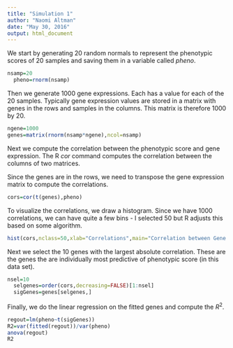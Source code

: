 ```yaml
---
title: "Simulation 1"
author: "Naomi Altman"
date: "May 30, 2016"
output: html_document
---
```


We start by generating 20 random normals to represent the phenotypic scores of 20 samples and saving them in a variable called *pheno*.

```r
nsamp=20
  pheno=rnorm(nsamp)
```

Then we generate 1000 gene expressions.  Each has a value for each of the 20 samples.  Typically gene expression values are stored in a matrix with genes in the rows and samples in the columns.  This matrix is therefore 1000 by 20.

```r
ngene=1000
genes=matrix(rnorm(nsamp*ngene),ncol=nsamp)
```

Next we compute the correlation between the phenotypic score and gene expression.  The R *cor* command computes the correlation between the columns of two matrices.

Since the genes are in the rows, we need to transpose the gene expression matrix to compute the correlations.

```r
cors=cor(t(genes),pheno)
```

To visualize the correlations, we draw a histogram.  Since we have 1000 correlations, we can have quite a few bins - I selected 50 but R adjusts this based on some algorithm.

```r
hist(cors,nclass=50,xlab="Correlations",main="Correlation between Gene Expression and Phenotype")
```

Next we select the 10 genes with the largest absolute correlation.  These are the genes the are individually most predictive of phenotypic score (in this data set).

```r
nsel=10
  selgenes=order(cors,decreasing=FALSE)[1:nsel]
  sigGenes=genes[selgenes,]
```

Finally, we do the linear regression on the fitted genes and compute the $R^2$.

```r
regout=lm(pheno~t(sigGenes))
R2=var(fitted(regout))/var(pheno)
anova(regout)
R2
```
